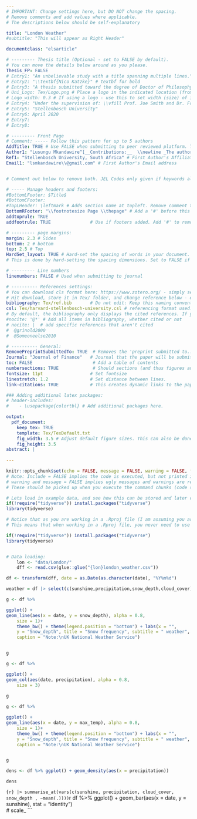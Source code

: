 ```yaml
---
# IMPORTANT: Change settings here, but DO NOT change the spacing.
# Remove comments and add values where applicable.
# The descriptions below should be self-explanatory

title: "London Weather"
#subtitle: "This will appear as Right Header"

documentclass: "elsarticle"

# --------- Thesis title (Optional - set to FALSE by default).
# You can move the details below around as you please.
Thesis_FP: FALSE
# Entry1: "An unbelievable study with a title spanning multiple lines."
# Entry2: "\\textbf{Nico Katzke}" # textbf for bold
# Entry3: "A thesis submitted toward the degree of Doctor of Philosophy"
# Uni_Logo: Tex/Logo.png # Place a logo in the indicated location (from your root, e.g. defaults to ~/Tex/Logo.png) and uncomment this line. Leave uncommented for no image
# Logo_width: 0.3 # If using a logo - use this to set width (size) of image
# Entry4: "Under the supervision of: \\vfill Prof. Joe Smith and Dr. Frank Smith"
# Entry5: "Stellenbosch University"
# Entry6: April 2020
# Entry7:
# Entry8:

# --------- Front Page
# Comment: ----- Follow this pattern for up to 5 authors
AddTitle: TRUE # Use FALSE when submitting to peer reviewed platform. This will remove author names.
Author1: "Lusungu Mkandawire^[__Contributions:__  \\newline _The authors would like to thank no institution for money donated to this project. Thank you sincerely._]"  # First Author - note the thanks message displayed as an italic footnote of first page.
Ref1: "Stellenbosch University, South Africa" # First Author's Affiliation
Email1: "lsmkandawire\\@gmail.com" # First Author's Email address


# Comment out below to remove both. JEL Codes only given if keywords also given.

# ----- Manage headers and footers:
#BottomLFooter: $Title$
#BottomCFooter:
#TopLHeader: \leftmark # Adds section name at topleft. Remove comment to add it.
BottomRFooter: "\\footnotesize Page \\thepage" # Add a '#' before this line to remove footer.
addtoprule: TRUE
addfootrule: TRUE               # Use if footers added. Add '#' to remove line.

# --------- page margins:
margin: 2.3 # Sides
bottom: 2 # bottom
top: 2.5 # Top
HardSet_layout: TRUE # Hard-set the spacing of words in your document. This will stop LaTeX squashing text to fit on pages, e.g.
# This is done by hard-setting the spacing dimensions. Set to FALSE if you want LaTeX to optimize this for your paper.

# --------- Line numbers
linenumbers: FALSE # Used when submitting to journal

# ---------- References settings:
# You can download cls format here: https://www.zotero.org/ - simply search for your institution. You can also edit and save cls formats here: https://editor.citationstyles.org/about/
# Hit download, store it in Tex/ folder, and change reference below - easy.
bibliography: Tex/ref.bib       # Do not edit: Keep this naming convention and location.
csl: Tex/harvard-stellenbosch-university.csl # referencing format used.
# By default, the bibliography only displays the cited references. If you want to change this, you can comment out one of the following:
#nocite: '@*' # Add all items in bibliography, whether cited or not
# nocite: |  # add specific references that aren't cited
#  @grinold2000
#  @Someoneelse2010

# ---------- General:
RemovePreprintSubmittedTo: TRUE  # Removes the 'preprint submitted to...' at bottom of titlepage
Journal: "Journal of Finance"   # Journal that the paper will be submitting to, if RemovePreprintSubmittedTo is set to TRUE.
toc: FALSE                       # Add a table of contents
numbersections: TRUE             # Should sections (and thus figures and tables) be numbered?
fontsize: 11pt                  # Set fontsize
linestretch: 1.2                # Set distance between lines.
link-citations: TRUE            # This creates dynamic links to the papers in reference list.

### Adding additional latex packages:
# header-includes:
#    - \usepackage{colortbl} # Add additional packages here.

output:
  pdf_document:
    keep_tex: TRUE
    template: Tex/TexDefault.txt
    fig_width: 3.5 # Adjust default figure sizes. This can also be done in the chunks of the text.
    fig_height: 3.5
abstract: |
  
---
```


<!-- First: Set your default preferences for chunk options: -->

<!-- If you want a chunk's code to be printed, set echo = TRUE. message = FALSE stops R printing ugly package loading details in your final paper too. I also suggest setting warning = FALSE and checking for warnings in R, else you might find ugly warnings in your paper. -->

```r
knitr::opts_chunk$set(echo = FALSE, message = FALSE, warning = FALSE, fig.width = 6, fig.height = 5, fig.pos="H", fig.pos = 'H')
# Note: Include = FALSE implies the code is executed, but not printed in your pdf.
# warning and message = FALSE implies ugly messages and warnings are removed from your pdf.
# These should be picked up when you execute the command chunks (code sections below) in your rmd, not printed in your paper!

# Lets load in example data, and see how this can be stored and later called from your 'data' folder.
if(!require("tidyverse")) install.packages("tidyverse")
library(tidyverse)

# Notice that as you are working in a .Rproj file (I am assuming you are) - the relative paths of your directories start at your specified root.
# This means that when working in a .Rproj file, you never need to use getwd() - it is assumed as your base root automatically.

```


<!-- ############################## -->
<!-- # Start Writing here: -->
<!-- ############################## -->


```r
if(!require("tidyverse")) install.packages("tidyverse")
library(tidyverse)


# Data loading:
    lon <- "data/London/"
    dff <- read.csv(glue::glue("{lon}london_weather.csv"))
```

```r
df <- transform(dff, date = as.Date(as.character(date), "%Y%m%d")
```
```r
weather = df |> select(c(sunshine,precipitation,snow_depth,cloud_cover))
```

```r
g <- df %>% 

ggplot() + 
geom_line(aes(x = date, y = snow_depth), alpha = 0.8, 
    size = 1)+ 
    theme_bw() + theme(legend.position = "bottom") + labs(x = "", 
    y = "Snow_depth", title = "Snow frequency", subtitle = " weather", 
    caption = "Note:\nUK National Weather Service")


g

```

```r
g <- df %>% 

ggplot() + 
geom_col(aes(date, precipitation), alpha = 0.8, 
    size = 3)
   
g 
```

```r

g <- df %>% 

ggplot() + 
geom_line(aes(x = date, y = max_temp), alpha = 0.8, 
    size = 1)+ 
    theme_bw() + theme(legend.position = "bottom") + labs(x = "", 
    y = "Snow_depth", title = "Snow frequency", subtitle = " weather", 
    caption = "Note:\nUK National Weather Service")


g

```

```r
dens <- df %>% ggplot() + geom_density(aes(x = precipitation))

dens
```

```{r} |> summarise_at(vars(c(sunshine, precipitation, cloud_cover, snow_depth , ~mean(.))))
```r
df %>% 
ggplot() + 
geom_bar(aes(x = date, y = sunshine), stat = "identity")  
    # scale_
```

